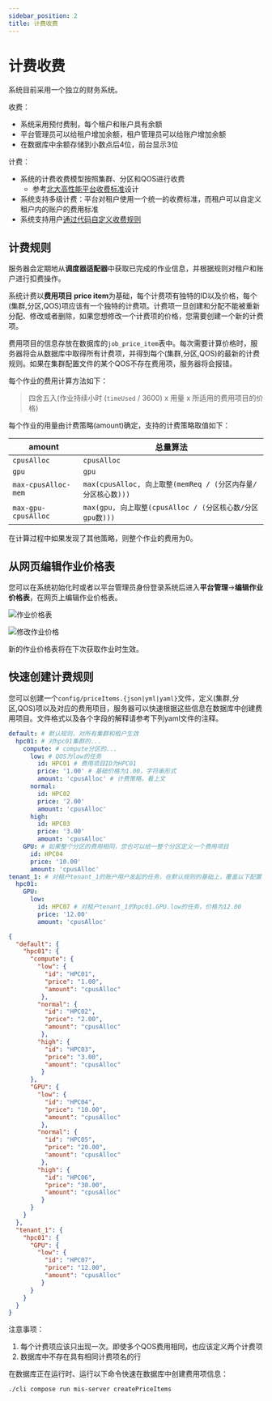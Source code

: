 ```yaml
---
sidebar_position: 2
title: 计费收费
---
```


# 计费收费

系统目前采用一个独立的财务系统。

收费：

- 系统采用预付费制，每个租户和账户具有余额
- 平台管理员可以给租户增加余额，租户管理员可以给账户增加余额
- 在数据库中余额存储到小数点后4位，前台显示3位

计费：

- 系统的计费收费模型按照集群、分区和QOS进行收费
  - 参考[北大高性能平台收费标准](https://hpc.pku.edu.cn/guide_6.html)设计
- 系统支持多级计费：平台对租户使用一个统一的收费标准，而租户可以自定义租户内的账户的费用标准
- 系统支持用户[通过代码自定义收费规则](../../../deploy/config/customization/custom-amount-strategies.md)

## 计费规则

服务器会定期地从**调度器适配器**中获取已完成的作业信息，并根据规则对租户和账户进行扣费操作。

系统计费以**费用项目 price item**为基础，每个计费项有独特的ID以及价格，每个(集群,分区,QOS)项应该有一个独特的计费项。计费项一旦创建和分配不能被重新分配、修改或者删除，如果您想修改一个计费项的价格，您需要创建一个新的计费项。

费用项目的信息存放在数据库的`job_price_item`表中。每次需要计算价格时，服务器将会从数据库中取得所有计费项，并得到每个(集群,分区,QOS)的最新的计费规则。如果在集群配置文件的某个QOS不存在费用项，服务器将会报错。

每个作业的费用计算方法如下：

> 四舍五入(作业持续小时 (`timeUsed` / 3600) x 用量 x 所适用的费用项目的价格)

每个作业的用量由计费策略(amount)确定，支持的计费策略取值如下：

| amount | 总量算法 |
| -- | -- |
| `cpusAlloc` | `cpusAlloc` |
| `gpu` | `gpu` |
| `max-cpusAlloc-mem` | `max(cpusAlloc, 向上取整(memReq / (分区内存量/分区核心数)))` |
| `max-gpu-cpusAlloc` | `max(gpu, 向上取整(cpusAlloc / (分区核心数/分区gpu数)))` |

在计算过程中如果发现了其他策略，则整个作业的费用为0。

## 从网页编辑作业价格表

您可以在系统初始化时或者以平台管理员身份登录系统后进入**平台管理**->**编辑作业价格表**，在网页上编辑作业价格表。

![作业价格表](./price-table.png)

![修改作业价格](./edit-price-item.png)

新的作业价格表将在下次获取作业时生效。

## 快速创建计费规则

您可以创建一个`config/priceItems.{json|yml|yaml}`文件，定义(集群,分区,QOS)项以及对应的费用项目，服务器可以快速根据这些信息在数据库中创建费用项目。文件格式以及各个字段的解释请参考下列yaml文件的注释。


<Tabs>
  <TabItem value="config/priceItems.yml" default>

```yaml
default: # 默认规则，对所有集群和租户生效
  hpc01: # 对hpc01集群的...
    compute: # compute分区的...
      low: # QOS为low的任务
        id: HPC01 # 费用项目ID为HPC01
        price: '1.00' # 基础价格为1.00，字符串形式
        amount: 'cpusAlloc' # 计费策略，看上文
      normal:
        id: HPC02
        price: '2.00'
        amount: 'cpusAlloc'
      high:
        id: HPC03
        price: '3.00'
        amount: 'cpusAlloc'
    GPU: # 如果整个分区的费用相同，您也可以给一整个分区定义一个费用项目
      id: HPC04
      price: '10.00'
      amount: 'cpusAlloc'
tenant_1: # 对租户tenant_1的账户用户发起的任务，在默认规则的基础上，覆盖以下配置
  hpc01:
    GPU:
      low:
        id: HPC07 # 对租户tenant_1的hpc01.GPU.low的任务，价格为12.00
        price: '12.00'
        amount: 'cpusAlloc'
```

  </TabItem>
  <TabItem value="config/priceItems.json" default>

```json
{
  "default": {
    "hpc01": {
      "compute": {
        "low": {
          "id": "HPC01",
          "price": "1.00",
          "amount": "cpusAlloc"
         },
        "normal": {
          "id": "HPC02",
          "price": "2.00",
          "amount": "cpusAlloc"
         },
        "high": {
          "id": "HPC03",
          "price": "3.00",
          "amount": "cpusAlloc"
         }
      },
      "GPU": {
        "low": {
          "id": "HPC04",
          "price": "10.00",
          "amount": "cpusAlloc"
         },
        "normal": {
          "id": "HPC05",
          "price": "20.00",
          "amount": "cpusAlloc"
         },
        "high": {
          "id": "HPC06",
          "price": "30.00",
          "amount": "cpusAlloc"
         }
      }
    }
  },
  "tenant_1": {
    "hpc01": {
      "GPU": {
        "low": {
          "id": "HPC07",
          "price": "12.00",
          "amount": "cpusAlloc"
         }
      }
    }
  }
}
```

  </TabItem>
</Tabs>



注意事项：

1. 每个计费项应该只出现一次。即使多个QOS费用相同，也应该定义两个计费项
2. 数据库中不存在具有相同计费项名的行

在数据库正在运行时、运行以下命令快速在数据库中创建费用项信息：

```bash
./cli compose run mis-server createPriceItems
```

